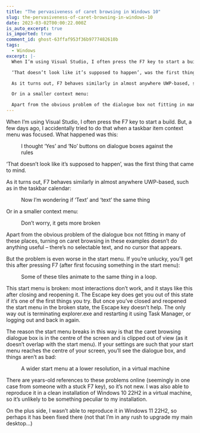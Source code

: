 ```yaml
---
title: "The pervasiveness of caret browsing in Windows 10"
slug: the-pervasiveness-of-caret-browsing-in-windows-10
date: 2023-03-02T00:00:22.000Z
is_auto_excerpt: true
is_imported: true
comment_id: ghost-63ffaf953f36b9777482610b
tags:
  - Windows
excerpt: |-
  When I’m using Visual Studio, I often press the F7 key to start a build. But, a few days ago, I accidentally tried to do that when a taskbar item context menu was focused. What happened was this:

  ‘That doesn’t look like it’s supposed to happen’, was the first thing that came to mind.

  As it turns out, F7 behaves similarly in almost anywhere UWP-based, such as in the taskbar calendar:

  Or in a smaller context menu:

  Apart from the obvious problem of the dialogue box not fitting in many of these
---
```




When I’m using Visual Studio, I often press the F7 key to start a build. But, a
few days ago, I accidentally tried to do that when a taskbar item context menu
was focused. What happened was this:

<figure>
  <PostImage
    src={image_1_png}
    alt="A dialogue box asking to turn on caret browsing, but over a taskbar item context menu, and with the sides cut off."
  />
  <figcaption>
    I thought ‘Yes’ and ‘No’ buttons on dialogue boxes against the rules
  </figcaption>
</figure>

‘That doesn’t look like it’s supposed to happen’, was the first thing that came
to mind.

As it turns out, F7 behaves similarly in almost anywhere UWP-based, such as in
the taskbar calendar:

<figure>
  <PostImage
    src={image_2_png}
    alt="A dialogue box asking to turn on caret browsing over the taskbar calendar flyout window."
  />
  <figcaption>Now I’m wondering if ‘Text’ and ‘text’ the same thing</figcaption>
</figure>

Or in a smaller context menu:

<figure>
  <PostImage
    src={image_png}
    alt="A dialogue box asking to turn on caret browsing, but over a taskbar item context menu, and with all sides cut off."
  />
  <figcaption>Don’t worry, it gets more broken</figcaption>
</figure>

Apart from the obvious problem of the dialogue box not fitting in many of these
places, turning on caret browsing in these examples doesn’t do anything useful –
there’s no selectable text, and no cursor that appears.

But the problem is even worse in the start menu. If you’re unlucky, you’ll get
this after pressing F7 (after first focusing something in the start menu):

<figure>
  <PostImage
    src={image_3_png}
    alt="The Windows 10 start menu, but greyed out."
  />
  <figcaption>
    Some of these tiles animate to the same thing in a loop.
  </figcaption>
</figure>

This start menu is broken: most interactions don’t work, and it stays like this
after closing and reopening it. The Escape key does get you out of this state if
it’s one of the first things you try. But once you’ve closed and reopened the
start menu in the broken state, the Escape key doesn’t help. The only way out is
terminating explorer.exe and restarting it using Task Manager, or logging out
and back in again.

The reason the start menu breaks in this way is that the caret browsing dialogue
box is in the centre of the screen and is clipped out of view (as it doesn’t
overlap with the start menu). If your settings are such that your start menu
reaches the centre of your screen, you’ll see the dialogue box, and things
aren’t as bad:

<figure>
  <PostImage
    src={image_4_png}
    alt="A wider start menu, with a partly visible caret browsing dialogue box on top."
  />
  <figcaption>
    A wider start menu at a lower resolution, in a virtual machine
  </figcaption>
</figure>

There are years-old references to these problems online (seemingly in one case
from someone with a stuck F7 key), so it’s not new. I was also able to reproduce
it in a clean installation of Windows 10 22H2 in a virtual machine, so it’s
unlikely to be something peculiar to my installation.

On the plus side, I wasn’t able to reproduce it in Windows 11 22H2, so perhaps
it has been fixed there (not that I’m in any rush to upgrade my main desktop...)
